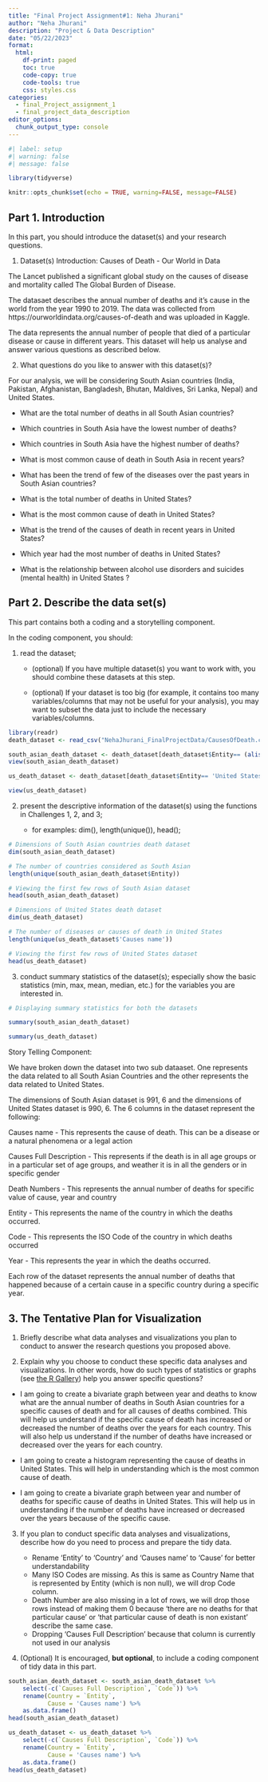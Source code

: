 ```yaml
---
title: "Final Project Assignment#1: Neha Jhurani"
author: "Neha Jhurani"
description: "Project & Data Description"
date: "05/22/2023"
format:
  html:
    df-print: paged
    toc: true
    code-copy: true
    code-tools: true
    css: styles.css
categories:
  - final_Project_assignment_1
  - final_project_data_description
editor_options: 
  chunk_output_type: console
---
```


```r
#| label: setup
#| warning: false
#| message: false

library(tidyverse)

knitr::opts_chunk$set(echo = TRUE, warning=FALSE, message=FALSE)
```

## Part 1. Introduction {#describe-the-data-sets}

In this part, you should introduce the dataset(s) and your research questions.

1.  Dataset(s) Introduction: Causes of Death - Our World in Data

The Lancet published a significant global study on the causes of disease and mortality called The Global Burden of Disease. 

The datasaet describes the annual number of deaths and it's cause in the world from the year 1990 to 2019. The data was collected from https://ourworldindata.org/causes-of-death and was uploaded in Kaggle. 

The data represents the annual number of people that died of a particular disease or cause in different years. This dataset will help us analyse and answer various questions as described below.

2.  What questions do you like to answer with this dataset(s)?

For our analysis, we will be considering South Asian countries (India, Pakistan, Afghanistan, Bangladesh, Bhutan, Maldives, Sri Lanka, Nepal) and United States.

 - What are the total number of deaths in all South Asian countries?

 - Which countries in South Asia have the lowest number of deaths?

 - Which countries in South Asia have the highest number of deaths?

 - What is most common cause of death in South Asia in recent years?

 - What has been the trend of few of the diseases over the past years in South Asian countries?

 - What is the total number of deaths in United States?

 - What is the most common cause of death in United States?

 - What is the trend of the causes of death in recent years in United States?

 - Which year had the most number of deaths in United States?

 - What is the relationship between alcohol use disorders and suicides (mental health) in United States ?


## Part 2. Describe the data set(s) {#describe-the-data-sets-1}

This part contains both a coding and a storytelling component.

In the coding component, you should:

1.  read the dataset;

    -   (optional) If you have multiple dataset(s) you want to work with, you should combine these datasets at this step.

    -   (optional) If your dataset is too big (for example, it contains too many variables/columns that may not be useful for your analysis), you may want to subset the data just to include the necessary variables/columns.

```r
library(readr)
death_dataset <- read_csv("NehaJhurani_FinalProjectData/CausesOfDeath.csv")

south_asian_death_dataset <- death_dataset[death_dataset$Entity== (alist('India','Pakistan','Afghanistan','Bangladesh','Bhutan', 'Maldives', 'Sri Lanka', 'Nepal' )),]
view(south_asian_death_dataset)

us_death_dataset <- death_dataset[death_dataset$Entity== 'United States',]

view(us_death_dataset)

```

2.  present the descriptive information of the dataset(s) using the functions in Challenges 1, 2, and 3;

    -   for examples: dim(), length(unique()), head();

```r
# Dimensions of South Asian countries death dataset
dim(south_asian_death_dataset)

# The number of countries considered as South Asian
length(unique(south_asian_death_dataset$Entity))

# Viewing the first few rows of South Asian dataset
head(south_asian_death_dataset)

# Dimensions of United States death dataset
dim(us_death_dataset)

# The number of diseases or causes of death in United States
length(unique(us_death_dataset$'Causes name'))

# Viewing the first few rows of United States dataset
head(us_death_dataset)
```

3.  conduct summary statistics of the dataset(s); especially show the basic statistics (min, max, mean, median, etc.) for the variables you are interested in.

```r
# Displaying summary statistics for both the datasets

summary(south_asian_death_dataset)

summary(us_death_dataset)
```

Story Telling Component:

We have broken down the dataset into two sub dataaset. One represents the data related to all South Asian Countries and the other represents the data related to United States.

The dimensions of South Asian dataset is 991, 6 and the dimensions of United States dataset is 990, 6. The 6 columns in the dataset represent the following:

Causes name - This represents the cause of death. This can be a disease or a natural phenomena or a legal action

Causes Full Description - This represents if the death is in all age groups or in a particular set of age groups, and weather it is in all the genders or in specific gender

Death Numbers - This represents the annual number of deaths for specific value of cause, year and country

Entity - This represents the name of the country in which the deaths occurred.

Code - This represents the ISO Code of the country in which deaths occurred

Year - This represents the year in which the deaths occurred.

Each row of the dataset represents the annual number of deaths that happened because of a certain cause in a specific country during a specific year.


## 3. The Tentative Plan for Visualization {#the-tentative-plan-for-visualization}

1.  Briefly describe what data analyses  and visualizations you plan to conduct to answer the research questions you proposed above.

2.  Explain why you choose to conduct these specific data analyses and visualizations. In other words, how do such types of statistics or graphs (see [the R Gallery](https://r-graph-gallery.com/)) help you answer specific questions? 

 - I am going to create a bivariate graph between year and deaths to know what are the annual number of deaths in South Asian countries for a specific causes of death and for all causes of deaths combined. 
 This will help us understand if the specific cause of death has increased or decreased the number of deaths over the years for each country.
 This will also help us understand if the number of deaths have increased or decreased over the years for each country.
 
 - I am going to create a histogram representing the cause of deaths in United States. This will help in understanding which is the most common cause of death.
 
 - I am going to create a bivariate graph between year and number of deaths for specific cause of deaths in United States. This will help us in understanding if the number of deaths have increased or decreased over the years because of the specific cause.


3.  If you plan to conduct specific data analyses and visualizations, describe how do you need to process and prepare the tidy data.

    - Rename 'Entity' to 'Country' and 'Causes name' to 'Cause' for better understandability
    - Many ISO Codes are missing. As this is same as Country Name that is represented by Entity (which is non null), we will drop Code column.
    - Death Number are also missing in a lot of rows, we will drop those rows instead of making them 0 because 'there are no deaths for that particular cause' or 'that particular cause of death is non existant' describe the same case.
    - Dropping 'Causes Full Description' because that column is currently not used in our analysis

4.  (Optional) It is encouraged, **but optional**, to include a coding component of tidy data in this part.

```r
south_asian_death_dataset <- south_asian_death_dataset %>%  
    select(-c(`Causes Full Description`, `Code`)) %>% 
    rename(Country = `Entity`,
           Cause = 'Causes name') %>%  
    as.data.frame()
head(south_asian_death_dataset)

us_death_dataset <- us_death_dataset %>%  
    select(-c(`Causes Full Description`, `Code`)) %>% 
    rename(Country = `Entity`,
           Cause = 'Causes name') %>%  
    as.data.frame()
head(us_death_dataset)
```
